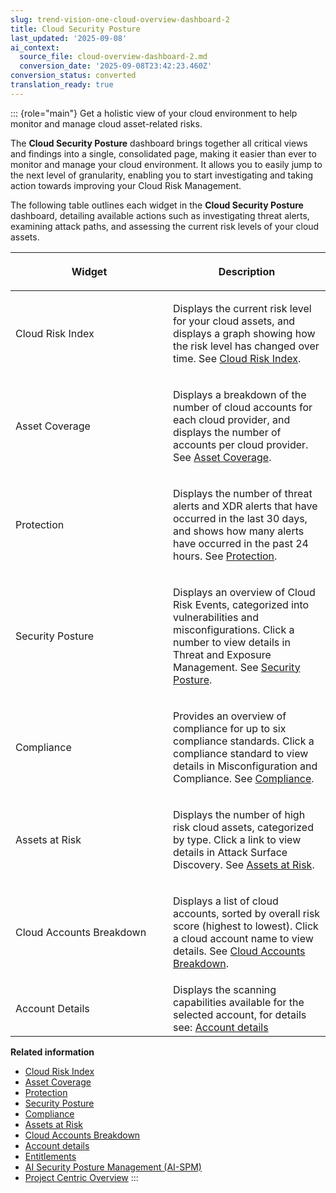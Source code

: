 ```yaml
---
slug: trend-vision-one-cloud-overview-dashboard-2
title: Cloud Security Posture
last_updated: '2025-09-08'
ai_context:
  source_file: cloud-overview-dashboard-2.md
  conversion_date: '2025-09-08T23:42:23.460Z'
conversion_status: converted
translation_ready: true
---
```


::: {role="main"}
Get a holistic view of your cloud environment to help monitor and manage cloud asset-related risks.

The **Cloud Security Posture** dashboard brings together all critical views and findings into a single, consolidated page, making it easier than ever to monitor and manage your cloud environment. It allows you to easily jump to the next level of granularity, enabling you to start investigating and taking action towards improving your Cloud Risk Management.

The following table outlines each widget in the **Cloud Security Posture** dashboard, detailing available actions such as investigating threat alerts, examining attack paths, and assessing the current risk levels of your cloud assets.

<table>
<colgroup>
<col style="width: 50%" />
<col style="width: 50%" />
</colgroup>
<thead>
<tr>
<th><p>Widget</p></th>
<th><p>Description</p></th>
</tr>
</thead>
<tbody>
<tr>
<td><p>Cloud Risk Index</p></td>
<td><p>Displays the current risk level for your cloud assets, and displays a graph showing how the risk level has changed over time. See <a href="trend-vision-one-cp-cloud-risk-index">Cloud Risk Index</a>.</p></td>
</tr>
<tr>
<td><p>Asset Coverage</p></td>
<td><p>Displays a breakdown of the number of cloud accounts for each cloud provider, and displays the number of accounts per cloud provider. See <a href="trend-vision-one-cp-asset-coverage">Asset Coverage</a>.</p></td>
</tr>
<tr>
<td><p>Protection</p></td>
<td><p>Displays the number of threat alerts and XDR alerts that have occurred in the last 30 days, and shows how many alerts have occurred in the past 24 hours. See <a href="trend-vision-one-protection">Protection</a>.</p></td>
</tr>
<tr>
<td><p>Security Posture</p></td>
<td><p>Displays an overview of Cloud Risk Events, categorized into vulnerabilities and misconfigurations. Click a number to view details in Threat and Exposure Management. See <a href="trend-vision-one-cp-security-posture">Security Posture</a>.</p></td>
</tr>
<tr>
<td><p>Compliance</p></td>
<td><p>Provides an overview of compliance for up to six compliance standards. Click a compliance standard to view details in Misconfiguration and Compliance. See <a href="trend-vision-one-cloud-compliance">Compliance</a>.</p></td>
</tr>
<tr>
<td><p>Assets at Risk</p></td>
<td><p>Displays the number of high risk cloud assets, categorized by type. Click a link to view details in Attack Surface Discovery. See <a href="trend-vision-one-cp-assets-risk">Assets at Risk</a>.</p></td>
</tr>
<tr>
<td><p>Cloud Accounts Breakdown</p></td>
<td><p>Displays a list of cloud accounts, sorted by overall risk score (highest to lowest). Click a cloud account name to view details. See <a href="trend-vision-one-cp-cloud-accounts-breakdown">Cloud Accounts Breakdown</a>.</p></td>
</tr>
<tr>
<td>Account Details</td>
<td>Displays the scanning capabilities available for the selected account, for details see: <a href="trend-vision-one-account-details">Account details</a></td>
</tr>
</tbody>
</table>

**Related information**

- [Cloud Risk Index](cp-cloud-risk-index-2.mdx)
- [Asset Coverage](cp-asset-coverage-2.mdx)
- [Protection](protection-2.mdx)
- [Security Posture](cp-security-posture-2.mdx)
- [Compliance](cloud-compliance-2.mdx)
- [Assets at Risk](cp-assets-risk-2.mdx)
- [Cloud Accounts Breakdown](cp-cloud-accounts-breakdown-2.mdx)
- [Account details](account-details-2.mdx)
- [Entitlements](conformityentitlements-2.md "View a summary of entitlements and permissions assigned throughout your cloud infrastructure to help identify and manage risky cloud identities that could lead to compliance violations and security incidents.")
- [AI Security Posture Management (AI-SPM)](ai-spm-2.md "Get an overview of your AI-related cloud asset security posture in AI Security Posture Management (AI-SPM) using interactive widgets and table views.")
- [Project Centric Overview](project-centric-overview-2.md "Get an overview of your cloud projects in Cloud Security Posture using interactive widgets and table views.")
:::
